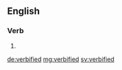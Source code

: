 ==English==

===Verb===
{{head|en}}

# {{en-past of|verbify}}

[[de:verbified]]
[[mg:verbified]]
[[sv:verbified]]